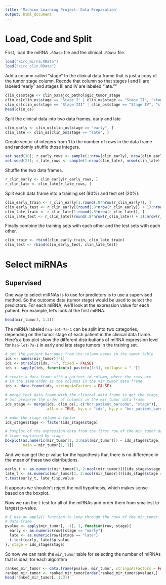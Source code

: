 ```yaml
---
title: 'Machine Learning Project: Data Preparation'
output: html_document
---
```


# Load, Code and Split

First, load the miRNA `.RData` file and the clinical `.RData` file.
```r
load("kirc_mirna.RData")
load("kirc_clin.RData")
```

Add a column called "stage" to the clinical data frame that is just a copy of the 
tumor stage column. Recode that column so that stages I and II are labeled
"early" and stages III and IV are labeled "late.""

```r
clin_os$stage <- clin_os$ajcc_pathologic_tumor_stage
clin_os[clin_os$stage == "Stage I" | clin_os$stage == "Stage II", "stage"] <- "early"
clin_os[clin_os$stage == "Stage III" | clin_os$stage == "Stage IV", "stage"] <- "late"
head(clin_os)
```

Split the clinical data into two data frames, early and late

```r
clin_early <- clin_os[clin_os$stage == "early", ]
clin_late <- clin_os[clin_os$stage == "late", ]
```

Create vector of integers from 1 to the number of rows in the data frame and randomly
shuffle those integers.

```r
set.seed(10); r_early_rows <- sample(1:nrow(clin_early), nrow(clin_early))
set.seed(23); r_late_rows <- sample(1:nrow(clin_late), nrow(clin_late))
```

Shuffle the two data frames.

```r
r_clin_early <- clin_early[r_early_rows, ]
r_clin_late <- clin_late[r_late_rows, ]
```

Split each data frame into a training set (80%) and test set (20%).

```r
clin_early_train <- r_clin_early[1:round(.8*nrow(r_clin_early)), ]
clin_early_test <- r_clin_early[(round(.8*nrow(r_clin_early)) + 1):nrow(r_clin_early), ]
clin_late_train <- r_clin_late[1:round(.8*nrow(r_clin_late)), ]
clin_late_test <- r_clin_late[(round(.8*nrow(r_clin_late)) + 1):nrow(r_clin_late), ]
```

Finally combine the training sets with each other and the test sets with each other.

```r
clin_train <- rbind(clin_early_train, clin_late_train)
clin_test <- rbind(clin_early_test, clin_late_test)
```

# Select miRNAs

## Supervised

One way to select miRNAs is to use for predictors is to use a supervised method. So the outcome data (tumor stage) would be used to select the predictors. For each miRNA, we'll look at the expression value for each patient. For example, let's look at the first miRNA.

```r
head(mir_tumor[, 1:3])
```

The miRNA labeled `hsa-let-7a-1` can be split into two categories, depending on the tumor stage
of each patient in the clinical data frame. Here's a box plot show the different distributions
of miRNA expression level for `hsa-let-7a-1` in early and late stage tumors in the training set.

```r
# get the patient barcodes from the column names in the tumor table
ids <- names(mir_tumor)[-1]
ids <- strsplit(ids, "-", fixed = FALSE)
ids <- sapply(ids, function(x) paste(x[1:3], collapse = "-"))

# create a data frame with a patient id column, where the rows are
# in the same order as the columns in the mir_tumor data frame 
ids <- data.frame(ids, stringsAsFactors = FALSE)

# merge that data frame with the clinical data frame to get the stage,
# but preserve the order of columns in the mir_tumor data frame
ids_stage <- merge(ids, clin_os[, c("bcr_patient_barcode", "stage")],
                   all.x = TRUE, by.x = "ids", by.y = "bcr_patient_barcode")

# make the stage column a factor
ids_stage$stage <- factor(ids_stage$stage)

# boxplot of the expression data from the first row of the mir_tumor data
# frame explained by stage
boxplot(as.numeric(mir_tumor[1, 2:ncol(mir_tumor)]) ~ ids_stage$stage,
        main = mir_tumor[1, 1])
```

And we can get the p-value for the hypothesis that there is no difference in the mean
of these two distributions.

```r
early_t <- as.numeric(mir_tumor[1, 2:ncol(mir_tumor)])[ids_stage$stage == "early"]
late_t <- as.numeric(mir_tumor[1, 2:ncol(mir_tumor)])[ids_stage$stage == "late"]
t.test(early_t, late_t)$p.value
```

It appears we shouldn't reject the null hypothesis, which makes sense based on the boxplot.

Now we run the t-test for all of the miRNAs and order them from smallest to largest p-value.

```r
# I use an apply() function to loop through the rows of the mir_tumor
# data frame
pvalue <- apply(mir_tumor[, -1], 1, function(row, stage){
  early <- as.numeric(row)[stage == "early"]
  late <- as.numeric(row)[stage == "late"]
  t.test(early, late)$p.value
}, stage = ids_stage$stage)
```

So now we can rank the `mir_tumor` table for selecting the number of miRNAs that is ideal for
each algorithm

```r
ranked_mir_tumor <- data.frame(pvalue, mir_tumor, stringsAsFactors = FALSE)
ranked_mir_tumor <- ranked_mir_tumor[order(ranked_mir_tumor$pvalue),]
head(ranked_mir_tumor[, 1:3])
```


